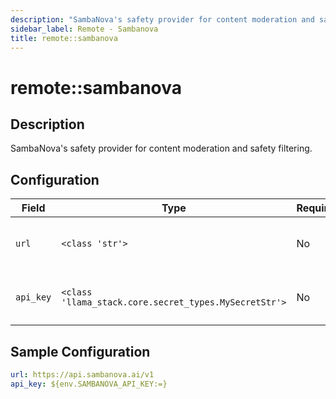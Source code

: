 ```yaml
---
description: "SambaNova's safety provider for content moderation and safety filtering."
sidebar_label: Remote - Sambanova
title: remote::sambanova
---
```


# remote::sambanova

## Description

SambaNova's safety provider for content moderation and safety filtering.

## Configuration

| Field | Type | Required | Default | Description |
|-------|------|----------|---------|-------------|
| `url` | `<class 'str'>` | No | https://api.sambanova.ai/v1 | The URL for the SambaNova AI server |
| `api_key` | `<class 'llama_stack.core.secret_types.MySecretStr'>` | No |  | The SambaNova cloud API Key |

## Sample Configuration

```yaml
url: https://api.sambanova.ai/v1
api_key: ${env.SAMBANOVA_API_KEY:=}
```
